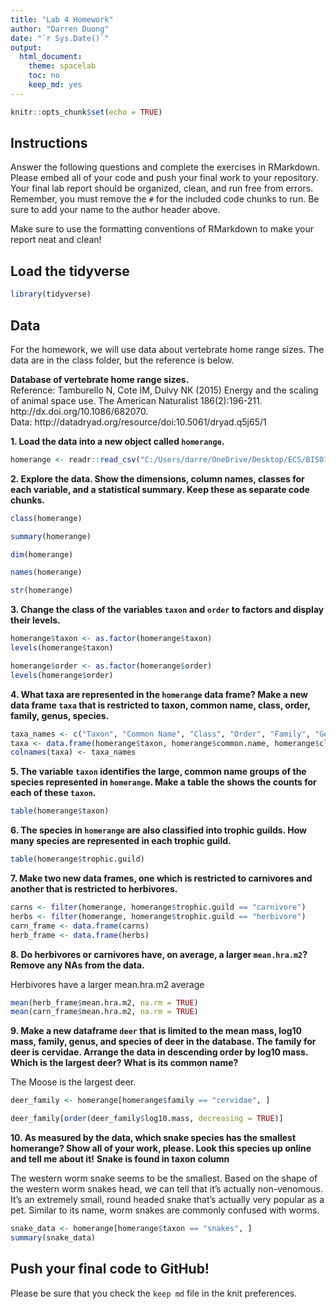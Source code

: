 ```yaml
---
title: "Lab 4 Homework"
author: "Darren Duong"
date: "`r Sys.Date()`"
output:
  html_document:
    theme: spacelab
    toc: no
    keep_md: yes
---
```


```r
knitr::opts_chunk$set(echo = TRUE)
```

## Instructions
Answer the following questions and complete the exercises in RMarkdown. Please embed all of your code and push your final work to your repository. Your final lab report should be organized, clean, and run free from errors. Remember, you must remove the `#` for the included code chunks to run. Be sure to add your name to the author header above.  

Make sure to use the formatting conventions of RMarkdown to make your report neat and clean!  

## Load the tidyverse
```r
library(tidyverse)
```

## Data
For the homework, we will use data about vertebrate home range sizes. The data are in the class folder, but the reference is below.  

**Database of vertebrate home range sizes.**  
Reference: Tamburello N, Cote IM, Dulvy NK (2015) Energy and the scaling of animal space use. The American Naturalist 186(2):196-211. http://dx.doi.org/10.1086/682070.  
Data: http://datadryad.org/resource/doi:10.5061/dryad.q5j65/1  

**1. Load the data into a new object called `homerange`.**
```r
homerange <- readr::read_csv("C:/Users/darre/OneDrive/Desktop/ECS/BIS015L/BIS15W2023_DDuong/lab4/data/Tamburelloetal_HomeRangeDatabase.csv")
```

**2. Explore the data. Show the dimensions, column names, classes for each variable, and a statistical summary. Keep these as separate code chunks.**  
```r
class(homerange)
```
```r
summary(homerange)
```

```r
dim(homerange)
```
```r
names(homerange)
```
```r
str(homerange)
```


**3. Change the class of the variables `taxon` and `order` to factors and display their levels.**  

```r
homerange$taxon <- as.factor(homerange$taxon)
levels(homerange$taxon)
```
```r
homerange$order <- as.factor(homerange$order)
levels(homerange$order)
```

**4. What taxa are represented in the `homerange` data frame? Make a new data frame `taxa` that is restricted to taxon, common name, class, order, family, genus, species.**  
```r
taxa_names <- c("Taxon", "Common Name", "Class", "Order", "Family", "Genus", "Species")
taxa <- data.frame(homerange$taxon, homerange$common.name, homerange$class, homerange$order, homerange$family, homerange$genus, homerange$species)
colnames(taxa) <- taxa_names
```


**5. The variable `taxon` identifies the large, common name groups of the species represented in `homerange`. Make a table the shows the counts for each of these `taxon`.**  

```r
table(homerange$taxon)

```


**6. The species in `homerange` are also classified into trophic guilds. How many species are represented in each trophic guild.** 

```r
table(homerange$trophic.guild)
```

**7. Make two new data frames, one which is restricted to carnivores and another that is restricted to herbivores.**  

```r
carns <- filter(homerange, homerange$trophic.guild == "carnivore")
herbs <- filter(homerange, homerange$trophic.guild == "herbivore")
carn_frame <- data.frame(carns)
herb_frame <- data.frame(herbs)
```


**8. Do herbivores or carnivores have, on average, a larger `mean.hra.m2`? Remove any NAs from the data.**  

Herbivores have a larger mean.hra.m2 average
```r
mean(herb_frame$mean.hra.m2, na.rm = TRUE)
mean(carn_frame$mean.hra.m2, na.rm = TRUE)
```


**9. Make a new dataframe `deer` that is limited to the mean mass, log10 mass, family, genus, and species of deer in the database. The family for deer is cervidae. Arrange the data in descending order by log10 mass. Which is the largest deer? What is its common name?**  

The Moose is the largest deer. 

```r

deer_family <- homerange[homerange$family == "cervidae", ]

deer_family[order(deer_family$log10.mass, decreasing = TRUE)]

```


**10. As measured by the data, which snake species has the smallest homerange? Show all of your work, please. Look this species up online and tell me about it!** **Snake is found in taxon column**  

The western worm snake seems to be the smallest. Based on the shape of the western worm snakes head, we can tell that it's actually non-venomous. It's an extremely small, round headed snake that's actually very popular as a pet. Similar to its name, worm snakes are commonly confused with worms.

```r
snake_data <- homerange[homerange$taxon == "snakes", ]
summary(snake_data)
```


## Push your final code to GitHub!
Please be sure that you check the `keep md` file in the knit preferences.   